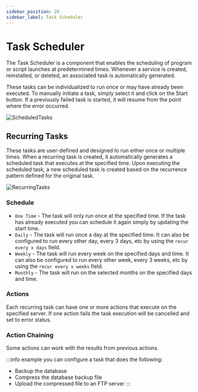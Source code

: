 ```yaml
---
sidebar_position: 20
sidebar_label: Task Scheduler
---
```


# Task Scheduler

The Task Scheduler is a component that enables the scheduling of program or script launches at predetermined times. Whenever a service is created, reinstalled, or deleted, an associated task is automatically generated.

These tasks can be individualized to run once or may have already been executed. To manually initiate a task, simply select it and click on the Start button. If a previously failed task is started, it will resume from the point where the error occurred.

![ScheduledTasks](/img/using-tca/ScheduledTasks.png)

## Recurring Tasks

These tasks are user-defined and designed to run either once or multiple times. When a recurring task is created, it automatically generates a scheduled task that executes at the specified time. Upon executing the scheduled task, a new scheduled task is created based on the recurrence pattern defined for the original task.

![RecurringTasks](/img/using-tca/RecurringTasks.png)

### Schedule

- `One Time` - The task will only run once at the specified time. If the task has already executed you can schedule it again simply by updating the start time.
- `Daily` - The task will run once a day at the specified time. It can also be configured to run every other day, every 3 days, etc by using the `recur every x days` field.
- `Weekly` - The task will run every week on the specified days and time. It can also be configured to run every other week, every 3 weeks, etc by using the `recur every x weeks` field.
- `Monthly` - The task will run on the selected months on the specified days and time.

### Actions

Each recurring task can have one or more actions that execute on the specified server. If one action fails the task execution will be cancelled and set to error status.

### Action Chaining

Some actions can work with the results from previous actions.

:::info example
you can configure a task that does the following:

- Backup the database
- Compress the database backup file
- Upload the compressed file to an FTP server
  :::
